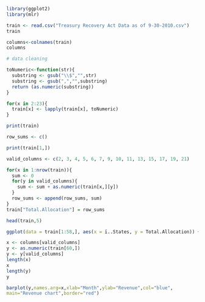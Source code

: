 ```{r}
library(ggplot2)
library(mlr)

train <- read.csv("Treasury Recovery Act Data as of 9-30-2010.csv")
train
```

```{r}
columns<-colnames(train)
columns
```

```{r}
# data cleaning

toNumeric<-function(str){
  substring <- gsub("\\$","",str)
  substring <- gsub(",","",substring)
  return (as.numeric(substring))
}

for(x in 2:23){
  train[x] <- lapply(train[x], toNumeric)
}

print(train)
```


```{r}
row_sums <- c()

print(train[1,])

valid_columns <- c(2, 3, 4, 5, 6, 7, 9, 10, 11, 13, 15, 17, 19, 21)

for(x in 1:nrow(train)){
  sum <- 0
  for(y in valid_columns){
    sum <- sum + as.numeric(train[x,][y])
  }
  row_sums <- append(row_sums, sum)
}
train["Total.Allocation"] = row_sums

head(train,5)

```


```{r}
ggplot(data = train[1:58,], aes(x = ï..States, y = Total.Allocation)) + geom_point()+ theme(axis.text.x = element_text(hjust = 1, vjust=0.5, angle = 90)) + ggtitle("State Allocation")

```
```{r}

x <- columns[valid_columns]
y <- as.numeric(train[60,])
y <- y[valid_columns]
length(x)
x
length(y)
y

```


```{r}
barplot(y,names.arg=x,xlab="Month",ylab="Revenue",col="blue",
main="Revenue chart",border="red")
```

